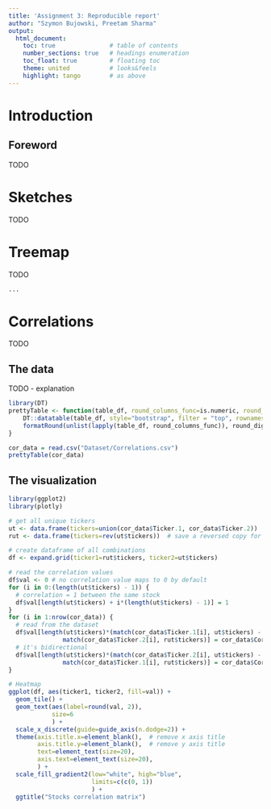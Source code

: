 ```yaml
---
title: 'Assignment 3: Reproducible report'
author: "Szymon Bujowski, Preetam Sharma"
output:
  html_document:
    toc: true               # table of contents
    number_sections: true   # headings enumeration
    toc_float: true         # floating toc
    theme: united           # looks&feels
    highlight: tango        # as above
---
```


# Introduction

## Foreword

TODO

# Sketches

TODO

# Treemap 

TODO

```python
...
```

# Correlations

TODO

## The data

TODO - explanation

```r
library(DT)
prettyTable <- function(table_df, round_columns_func=is.numeric, round_digits=2) {
    DT::datatable(table_df, style="bootstrap", filter = "top", rownames = FALSE, extensions = "Buttons", options = list(dom = 'Bfrtip', buttons = c('copy', 'csv', 'excel', 'pdf', 'print'))) %>%
    formatRound(unlist(lapply(table_df, round_columns_func)), round_digits)
}

cor_data = read.csv("Dataset/Correlations.csv")
prettyTable(cor_data)
```

## The visualization

```r
library(ggplot2)
library(plotly)

# get all unique tickers
ut <- data.frame(tickers=union(cor_data$Ticker.1, cor_data$Ticker.2))
rut <- data.frame(tickers=rev(ut$tickers))  # save a reversed copy for later

# create dataframe of all combinations
df <- expand.grid(ticker1=rut$tickers, ticker2=ut$tickers)

# read the correlation values
df$val <- 0 # no correlation value maps to 0 by default
for (i in 0:(length(ut$tickers) - 1)) {
  # correlation = 1 between the same stock
  df$val[length(ut$tickers) + i*(length(ut$tickers) - 1)] = 1
}
for (i in 1:nrow(cor_data)) {
  # read from the dataset
  df$val[length(ut$tickers)*(match(cor_data$Ticker.1[i], ut$tickers) - 1) +
               match(cor_data$Ticker.2[i], rut$tickers)] = cor_data$Correlation.Value[i]
  # it's bidirectional
  df$val[length(ut$tickers)*(match(cor_data$Ticker.2[i], ut$tickers) - 1) +
               match(cor_data$Ticker.1[i], rut$tickers)] = cor_data$Correlation.Value[i]
}

# Heatmap 
ggplot(df, aes(ticker1, ticker2, fill=val)) + 
  geom_tile() +
  geom_text(aes(label=round(val, 2)),
            size=6
            ) +
  scale_x_discrete(guide=guide_axis(n.dodge=2)) +
  theme(axis.title.x=element_blank(),  # remove x axis title
        axis.title.y=element_blank(),  # remove y axis title
        text=element_text(size=20),
        axis.text=element_text(size=20),
        ) +
  scale_fill_gradient2(low="white", high="blue",
                       limits=c(c(0, 1))
                       ) +
  ggtitle("Stocks correlation matrix")

```
